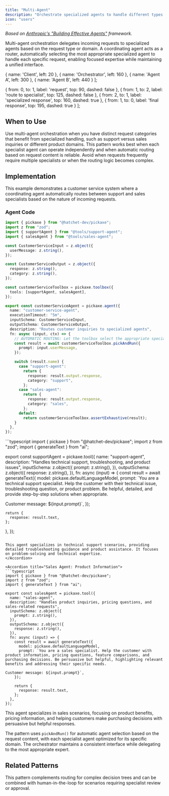 ```yaml
---
title: "Multi-Agent"
description: "Orchestrate specialized agents to handle different types of requests through automatic routing"
icon: "users"
---
```



*Based on [Anthropic's "Building Effective Agents"](https://www.anthropic.com/engineering/building-effective-agents) framework.*

Multi-agent orchestration delegates incoming requests to specialized agents based on the request type or domain. A coordinating agent acts as a router, automatically selecting the most appropriate specialized agent to handle each specific request, enabling focused expertise while maintaining a unified interface.

  { name: 'Client', left: 20 },
  { name: 'Orchestrator', left: 160 },
  { name: 'Agent A', left: 300 },
  { name: 'Agent B', left: 440 }
];

  { from: 0, to: 1, label: 'request', top: 90, dashed: false },
  { from: 1, to: 2, label: 'route to specialist', top: 125, dashed: false },
  { from: 2, to: 1, label: 'specialized response', top: 160, dashed: true },
  { from: 1, to: 0, label: 'final response', top: 195, dashed: true }
];

<CallGraphSequence actors={multiAgentActors} messages={multiAgentMessages} height={220} />

## When to Use

Use multi-agent orchestration when you have distinct request categories that benefit from specialized handling, such as support versus sales inquiries or different product domains. This pattern works best when each specialist agent can operate independently and when automatic routing based on request content is reliable. Avoid when requests frequently require multiple specialists or when the routing logic becomes complex.

## Implementation

This example demonstrates a customer service system where a coordinating agent automatically routes between support and sales specialists based on the nature of incoming requests.

### Agent Code

```typescript
import { pickaxe } from "@hatchet-dev/pickaxe";
import z from "zod";
import { supportAgent } from "@tools/support-agent";
import { salesAgent } from "@tools/sales-agent";

const CustomerServiceInput = z.object({
  userMessage: z.string(),
});

const CustomerServiceOutput = z.object({
  response: z.string(),
  category: z.string(),
});

const customerServiceToolbox = pickaxe.toolbox({
  tools: [supportAgent, salesAgent],
});

export const customerServiceAgent = pickaxe.agent({
  name: "customer-service-agent",
  executionTimeout: "5m",
  inputSchema: CustomerServiceInput,
  outputSchema: CustomerServiceOutput,
  description: "Routes customer inquiries to specialized agents",
  fn: async (input, ctx) => {
    // AUTOMATIC ROUTING: Let the toolbox select the appropriate specialist
    const result = await customerServiceToolbox.pickAndRun({
      prompt: input.userMessage,
    });

    switch (result.name) {
      case "support-agent":
        return {
          response: result.output.response,
          category: "support",
        };
      case "sales-agent":
        return {
          response: result.output.response,
          category: "sales",
        };
      default:
        return customerServiceToolbox.assertExhaustive(result);
    }
  },
});
```

<AccordionGroup>
<Accordion title="Support Agent: Technical Assistance">
```typescript
import { pickaxe } from "@hatchet-dev/pickaxe";
import z from "zod";
import { generateText } from "ai";

export const supportAgent = pickaxe.tool({
  name: "support-agent",
  description: "Handles technical support, troubleshooting, and product issues",
  inputSchema: z.object({
    prompt: z.string(),
  }),
  outputSchema: z.object({
    response: z.string(),
  }),
  fn: async (input) => {
    const result = await generateText({
      model: pickaxe.defaultLanguageModel,
      prompt: `You are a technical support specialist. Help the customer with their technical issue, troubleshooting question, or product problem. Be helpful, detailed, and provide step-by-step solutions when appropriate.

Customer message: ${input.prompt}`,
    });

    return {
      response: result.text,
    };
  },
});
```

This agent specializes in technical support scenarios, providing detailed troubleshooting guidance and product assistance. It focuses on problem-solving and technical expertise.
</Accordion>

<Accordion title="Sales Agent: Product Information">
```typescript
import { pickaxe } from "@hatchet-dev/pickaxe";
import z from "zod";
import { generateText } from "ai";

export const salesAgent = pickaxe.tool({
  name: "sales-agent",
  description: "Handles product inquiries, pricing questions, and sales-related requests",
  inputSchema: z.object({
    prompt: z.string(),
  }),
  outputSchema: z.object({
    response: z.string(),
  }),
  fn: async (input) => {
    const result = await generateText({
      model: pickaxe.defaultLanguageModel,
      prompt: `You are a sales specialist. Help the customer with product information, pricing questions, feature comparisons, and purchasing decisions. Be persuasive but helpful, highlighting relevant benefits and addressing their specific needs.

Customer message: ${input.prompt}`,
    });

    return {
      response: result.text,
    };
  },
});
```

This agent specializes in sales scenarios, focusing on product benefits, pricing information, and helping customers make purchasing decisions with persuasive but helpful responses.
</Accordion>
</AccordionGroup>

The pattern uses `pickAndRun()` for automatic agent selection based on the request content, with each specialist agent optimized for its specific domain. The orchestrator maintains a consistent interface while delegating to the most appropriate expert.

## Related Patterns

This pattern complements routing for complex decision trees and can be combined with human-in-the-loop for scenarios requiring specialist review or approval.